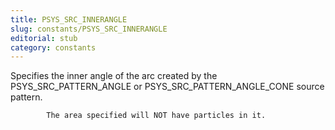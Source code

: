 ```yaml
---
title: PSYS_SRC_INNERANGLE
slug: constants/PSYS_SRC_INNERANGLE
editorial: stub
category: constants
---
```


<LSLConstant name="PSYS_SRC_INNERANGLE"/>

Specifies the inner angle of the arc created by the PSYS_SRC_PATTERN_ANGLE or PSYS_SRC_PATTERN_ANGLE_CONE source pattern.

			The area specified will NOT have particles in it.
